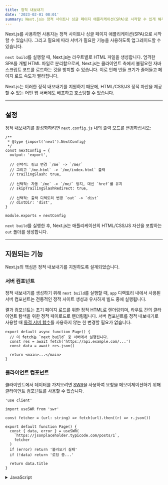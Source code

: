 ```yaml
---
title: 정적 내보내기
date: '2023-02-01 08:01'
summary: Next.js는 정적 사이트나 싱글 페이지 애플리케이션(SPA)로 시작할 수 있게 해주며, 나중에 서버가 필요한 기능을 선택적으로 사용하도록 업그레이드할 수 있습니다.
---
```

<TOCInline toc={props.toc} asDisclosure />

Next.js를 사용하면 사용자는 정적 사이트나 싱글 페이지 애플리케이션(SPA)으로 시작할 수 있습니다. 그리고 필요에 따라 서버가 필요한 기능을 사용하도록 업그레이드할 수 있습니다.

`next build`를 실행할 때, Next.js는 라우트별로 HTML 파일을 생성합니다. 엄격한 SPA를 개별 HTML 파일로 분리함으로써, Next.js는 클라이언트 측에서 불필요한 자바스크립트 코드를 로드하는 것을 방지할 수 있습니다. 이로 인해 번들 크기가 줄어들고 페이지 로드 속도가 빨라집니다.

Next.js는 이러한 정적 내보내기를 지원하기 때문에, HTML/CSS/JS 정적 자산을 제공할 수 있는 어떤 웹 서버에도 배포하고 호스팅할 수 있습니다.

---

## 설정

정적 내보내기를 활성화하려면 `next.config.js` 내의 출력 모드를 변경하십시오:

```js:"next.config.js" highlight={5}
/**
 * @type {import('next').NextConfig}
 */
const nextConfig = {
  output: 'export',

  // 선택적: 링크 변경 `/me` -> `/me/` 
  // 그리고 `/me.html` -> `/me/index.html` 출력
  // trailingSlash: true,

  // 선택적: 자동 `/me` -> `/me/` 방지, 대신 `href`를 유지
  // skipTrailingSlashRedirect: true,

  // 선택적: 출력 디렉토리 변경 `out` -> `dist`
  // distDir: 'dist',
}

module.exports = nextConfig
```

`next build`를 실행한 후, Next.js는 애플리케이션의 HTML/CSS/JS 자산을 포함하는 `out` 폴더를 생성합니다.

---

## 지원되는 기능

Next.js의 핵심은 정적 내보내기를 지원하도록 설계되었습니다.

### 서버 컴포넌트

정적 내보내기를 생성하기 위해 `next build`를 실행할 때, `app` 디렉토리 내에서 사용된 서버 컴포넌트는 전통적인 정적 사이트 생성과 유사하게 빌드 중에 실행됩니다.

결과 컴포넌트는 초기 페이지 로드를 위한 정적 HTML로 렌더링되며, 라우트 간의 클라이언트 탐색을 위한 정적 페이로드로 렌더링됩니다. 서버 컴포넌트를 정적 내보내기로 사용할 때 [동적 서버 함수](#지원되지-않는-기능)를 사용하지 않는 한 변경할 필요가 없습니다.

```tsx:"app/page.tsx" switcher
export default async function Page() {
  // 이 fetch는 `next build` 중 서버에서 실행됩니다.
  const res = await fetch('https://api.example.com/...')
  const data = await res.json()

  return <main>...</main>
}
```

### 클라이언트 컴포넌트

클라이언트에서 데이터를 가져오려면 [SWR](https://github.com/vercel/swr)을 사용하여 요청을 메모이제이션하기 위해 클라이언트 컴포넌트를 사용할 수 있습니다.

```tsx:"app/other/page.tsx" switcher
'use client'

import useSWR from 'swr'

const fetcher = (url: string) => fetch(url).then((r) => r.json())

export default function Page() {
  const { data, error } = useSWR(
    `https://jsonplaceholder.typicode.com/posts/1`,
    fetcher
  )
  if (error) return '불러오기 실패'
  if (!data) return '로딩 중...'

  return data.title
}
```
<details>
    <summary>JavaScript</summary>
```jsx:"app/other/page.js" switcher
'use client'

import useSWR from 'swr'

const fetcher = (url) => fetch(url).then((r) => r.json())

export default function Page() {
  const { data, error } = useSWR(
    `https://jsonplaceholder.typicode.com/posts/1`,
    fetcher
  )
  if (error) return '불러오기 실패'
  if (!data) return '로딩 중...'

  return data.title
}
```
</details>

라우트 전환은 클라이언트 측에서 발생하기 때문에 이는 전통적인 SPA처럼 동작합니다. 예를 들어, 아래의 인덱스 라우트는 클라이언트에서 다른 포스트로 이동할 수 있게 합니다:

```tsx:"app/page.tsx" switcher
import Link from 'next/link'

export default function Page() {
  return (
    <>
      <h1>인덱스 페이지</h1>
      <hr />
      <ul>
        <li>
          <Link href="/post/1">포스트 1</Link>
        </li>
        <li>
          <Link href="/post/2">포스트 2</Link>
        </li>
      </ul>
    </>
  )
}
```
<details>
    <summary>JavaScript</summary>
```jsx:"app/page.js" switcher
import Link from 'next/link'

export default function Page() {
  return (
    <>
      <h1>인덱스 페이지</h1>
      <p>
        <Link href="/other">다른 페이지</Link>
      </p>
    </>
  )
}
```
</details>


### 이미지 최적화

[이미지 최적화](/docs/nextjs/optimizing/images)는 `next.config.js`에서 사용자 정의 이미지 로더를 정의함으로써 `next/image`와 함께 정적으로 내보내어 사용할 수 있습니다. 예를 들어, Cloudinary와 같은 서비스를 사용하여 이미지를 최적화할 수 있습니다:

```js:"next.config.js"
/** @type {import('next').NextConfig} */
const nextConfig = {
  output: 'export',
  images: {
    loader: 'custom',
    loaderFile: './my-loader.ts',
  },
}

module.exports = nextConfig
```

이 사용자 정의 로더는 원격 소스에서 이미지를 가져오는 방법을 정의합니다. 예를 들어, 아래의 로더는 Cloudinary의 URL을 구성합니다:

```ts:"my-loader.ts" switcher
export default function cloudinaryLoader({
  src,
  width,
  quality,
}: {
  src: string
  width: number
  quality?: number
}) {
  const params = ['f_auto', 'c_limit', `w_${width}`, \
    `q_${quality || 'auto'}`]
  return `https://res.cloudinary.com/demo/image/upload/$\
    {params.join(
    ','
  )}${src}`
}
```
<details>
    <summary>JavaScript</summary>
```js:"my-loader.js" switcher
export default function cloudinaryLoader({ src, width, quality }) {
  const params = ['f_auto', 'c_limit', `w_${width}`, \
    `q_${quality || 'auto'}`]
  return `https://res.cloudinary.com/demo/image/upload/${\
    params.join(
    ','
  )}${src}`
}
```
</details>

그런 다음 Cloudinary의 이미지에 대한 상대 경로를 정의하여 애플리케이션에서 `next/image`를 사용할 수 있습니다:

```tsx:"app/page.tsx" switcher
import Image from 'next/image'

export default function Page() {
  return <Image alt="거북이" src="/turtles.jpg" width={300} height={300} />
}
```
<details>
    <summary>JavaScript</summary>
```jsx:"app/page.js" switcher
import Image from 'next/image'

export default function Page() {
  return <Image 
    alt="거북이" 
    src="/turtles.jpg" 
    width={300} 
    height={300} 
  />
}
```
</details>


### 라우트 핸들러

라우트 핸들러는 `next build`를 실행할 때 정적 응답을 렌더링합니다. `GET` HTTP 동사만 지원됩니다. 이는 캐싱된 또는 캐싱되지 않은 데이터에서 정적 HTML, JSON, TXT 또는 기타 파일을 생성하는 데 사용될 수 있습니다. 예를 들면:

```ts:"app/data.json/route.ts" switcher
import { NextResponse } from 'next/server'

export async function GET() {
  return NextResponse.json({ name: 'Lee' })
}
```
<details>
    <summary>JavaScript</summary>
```js:"app/data.json/route.js" switcher
import { NextResponse } from 'next/server'

export async function GET() {
  return NextResponse.json({ name: 'Lee' })
}
```
</details>

위의 `app/data.json/route.ts` 파일은 `next build` 중에 정적 파일로 렌더링되어 `{ name: 'Lee' }`를 포함하는 `data.json`을 생성합니다.

들어오는 요청에서 동적 값을 읽어야 하는 경우 정적 내보내기를 사용할 수 없습니다.

### 브라우저 API

클라이언트 컴포넌트는 `next build` 중에 HTML로 사전 렌더링됩니다. `window`, `localStorage`, `navigator`와 같은 [웹 API](https://developer.mozilla.org/docs/Web/API)가 서버에서 사용할 수 없으므로 브라우저에서 실행될 때 이러한 API에만 안전하게 액세스해야 합니다. 예를 들면:

```jsx
'use client';

import { useEffect } from 'react';

export default function ClientComponent() {
  useEffect(() => {
    // 이제 `window`에 액세스할 수 있습니다.
    console.log(window.innerHeight);
  }, [])

  return ...;
}
```

---

## 지원되지 않는 기능

Node.js 서버가 필요한 기능 또는 빌드 과정 중에 계산할 수 없는 동적 로직은 **지원되지 않습니다**:

- `dynamicParams: true`를 가진 [동적 라우트](/docs/nextjs/routing/dynamic-routes)
- `generateStaticParams()` 없는 [동적 라우트](/docs/nextjs/routing/dynamic-routes)
- 요청에 의존하는 [라우트 핸들러](/docs/nextjs/routing/route-handlers)
- [쿠키](https://nextjs.org/docs/app/api-reference/functions/cookies)
- [재작성](https://nextjs.org/docs/app/api-reference/next-config-js/rewrites)
- [리디렉션](https://nextjs.org/docs/app/api-reference/next-config-js/redirects)
- [헤더](https://nextjs.org/docs/app/api-reference/next-config-js/headers)
- [미들웨어](/docs/nextjs/routing/middleware)
- [증분 정적 재생성](/docs/nextjs/data-fetching/fetching-caching-and-revalidating)
- 기본 `loader`와 함께 사용되는 [이미지 최적화](/docs/nextjs/optimizing/images)
- [드래프트 모드](/docs/nextjs/configuring/draft-mode)

이러한 기능 중 어느 것을 `next dev`와 함께 사용하려고 시도하면 루트 레이아웃의 [`dynamic`](https://nextjs.org/docs/app/api-reference/file-conventions/route-segment-config#dynamic) 옵션을 `error`로 설정하는 것과 유사한 오류가 발생합니다.

```jsx
export const dynamic = 'error'
```

---

## 배포하기

정적 내보내기를 사용하면 Next.js는 HTML/CSS/JS 정적 리소스를 제공할 수 있는 어떤 웹 서버에서도 배포 및 호스팅될 수 있습니다.

`next build`를 실행하면 Next.js는 `out` 폴더에 정적 내보내기를 생성합니다. 이제 `next export`를 사용할 필요가 없습니다. 예를 들면 다음과 같은 라우트가 있다고 가정하겠습니다:

- `/`
- `/blog/[id]`

`next build`를 실행한 후 Next.js는 다음 파일을 생성합니다:

- `/out/index.html`
- `/out/404.html`
- `/out/blog/post-1.html`
- `/out/blog/post-2.html`

Nginx와 같은 정적 호스트를 사용하는 경우 들어오는 요청에서 올바른 파일로의 리라이트를 설정할 수 있습니다:

```nginx:"nginx.conf"
server {
  listen 80;
  server_name acme.com;

  root /var/www/out;

  location / {
      try_files $uri $uri.html $uri/ =404;
  }

  # `trailingSlash: false`일 때 필요합니다.
  # `trailingSlash: true`일 경우 생략할 수 있습니다.
  location /blog/ {
      rewrite ^/blog/(.*)$ /blog/$1.html break;
  }

  error_page 404 /404.html;
  location = /404.html {
      internal;
  }
}
```

---

## 버전 히스토리

| 버전      | 변경 사항                                                                                                                                        |
| --------- | ------------------------------------------------------------------------------------------------------------------------------- |
| `v13.4.0` | App Router (안정 버전)는 React 서버 컴포넌트 및 라우트 핸들러를 사용하는 강화된 정적 내보내기 지원을 추가합니다.                     |
| `v13.3.0` | `next export`는 폐기되었으며 `"output": "export"`로 대체되었습니다.                                                              |